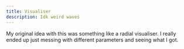 ```yaml
---
title: Visualiser
description: Idk weird waves
---
```


My original idea with this was something like a radial visualiser.
I really ended up just messing with different parameters and seeing what I got.
